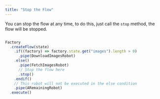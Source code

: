 ```yaml
---
title: "Stop the Flow"
---
```

You can stop the flow at any time, to do this, just call the `stop` method, the flow will be stopped.

```ts

Factory
  .createFlow(state)
    .if((factory) => factory.state.get("images").length > 0)
      .pipe(DownloadImagesRobot)
    .else()
      .pipe(FetchImagesRobot)
      // Stop the flow here
      .stop()
    .endif()
    // This robot will not be executed in the else condition 
    .pipe(ARemainingRobot)
  .execute()

```